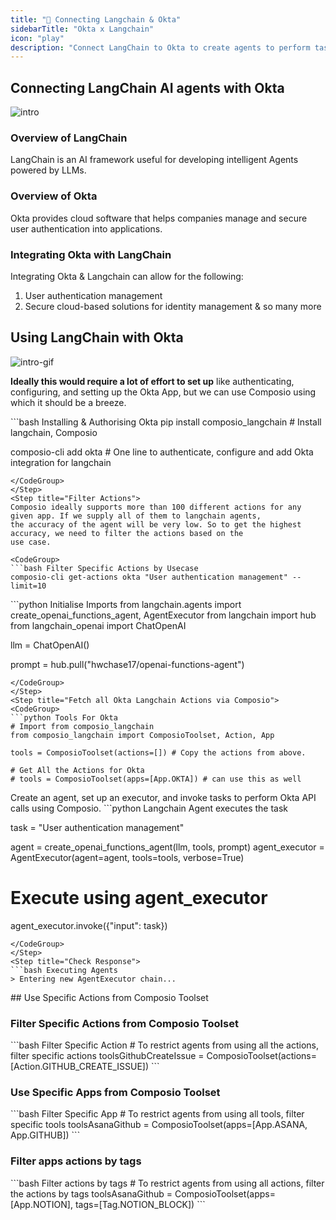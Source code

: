 ```yaml
---
title: "🚀 Connecting Langchain & Okta"
sidebarTitle: "Okta x Langchain"
icon: "play"
description: "Connect LangChain to Okta to create agents to perform tasks using natural language"
---
```


## Connecting LangChain AI agents with Okta
![intro](/media/intro.jpg)

### Overview of LangChain

LangChain is an AI framework useful for developing intelligent Agents powered by LLMs.

### Overview of Okta

Okta provides cloud software that helps companies manage and secure user authentication into applications.

### Integrating Okta with LangChain

Integrating Okta & Langchain can allow for the following:

1. User authentication management
2. Secure cloud-based solutions for identity management
& so many more

## Using LangChain with Okta
![intro-gif](/media/intro.gif)
<Steps>
<Step title="Setting Up the Environment">

**Ideally this would require a lot of effort to set up** like authenticating, configuring, and setting up the Okta App, but we can use Composio using which it should be a breeze.

<CodeGroup>
```bash Installing & Authorising Okta
pip install composio_langchain # Install langchain, Composio 

composio-cli add okta # One line to authenticate, configure and add Okta integration for langchain
```
</CodeGroup>
</Step>
<Step title="Filter Actions">
Composio ideally supports more than 100 different actions for any given app. If we supply all of them to langchain agents, 
the accuracy of the agent will be very low. So to get the highest accuracy, we need to filter the actions based on the 
use case.

<CodeGroup>
```bash Filter Specific Actions by Usecase
composio-cli get-actions okta "User authentication management" --limit=10
```
</CodeGroup>

</Step>
<Step title="Import Base Packages">

<CodeGroup>
```python Initialise Imports
from langchain.agents import create_openai_functions_agent, AgentExecutor
from langchain import hub
from langchain_openai import ChatOpenAI


llm = ChatOpenAI()

prompt = hub.pull("hwchase17/openai-functions-agent")
```
</CodeGroup>
</Step>
<Step title="Fetch all Okta Langchain Actions via Composio">
<CodeGroup>
```python Tools For Okta
# Import from composio_langchain
from composio_langchain import ComposioToolset, Action, App

tools = ComposioToolset(actions=[]) # Copy the actions from above. 

# Get All the Actions for Okta
# tools = ComposioToolset(apps=[App.OKTA]) # can use this as well
```
</CodeGroup>
</Step>
<Step title="Execute the Agent">
Create an agent, set up an executor, and invoke tasks to perform Okta API calls using Composio. 
<CodeGroup>
```python Langchain Agent executes the task

task = "User authentication management"

agent = create_openai_functions_agent(llm, tools, prompt)
agent_executor = AgentExecutor(agent=agent, tools=tools, verbose=True)

# Execute using agent_executor
agent_executor.invoke({"input": task})
```
</CodeGroup>
</Step>
<Step title="Check Response">
```bash Executing Agents
> Entering new AgentExecutor chain...
```
</Step>
</Steps>
## Use Specific Actions from Composio Toolset

### Filter Specific Actions from Composio Toolset

<CodeGroup>
```bash Filter Specific Action
# To restrict agents from using all the actions, filter specific actions
toolsGithubCreateIssue = ComposioToolset(actions=[Action.GITHUB_CREATE_ISSUE])
```
</CodeGroup>

### Use Specific Apps from Composio Toolset
<CodeGroup>
```bash Filter Specific App
# To restrict agents from using all tools, filter specific tools
toolsAsanaGithub = ComposioToolset(apps=[App.ASANA, App.GITHUB])
```
</CodeGroup>

### Filter apps actions by tags 
<CodeGroup>
```bash Filter actions by tags
# To restrict agents from using all actions, filter the actions by tags
toolsAsanaGithub = ComposioToolset(apps=[App.NOTION], tags=[Tag.NOTION_BLOCK])
```
</CodeGroup>

